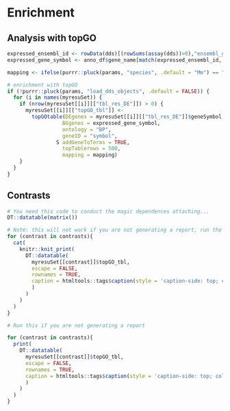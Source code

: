 # Enrichment

## Analysis with topGO
```r
expressed_ensembl_id <- rowData(dds)[(rowSums(assay(dds))>0),"ensembl_gene_id"]
expressed_gene_symbol <- anno_df$gene_name[match(expressed_ensembl_id, anno_df$gene_id)]
```

```r
mapping <- ifelse(purrr::pluck(params, "species", .default = "Mm") == "Mm", "org.Mm.eg.db", "org.Hs.eg.db")

# enrichment with topGO
if (!purrr::pluck(params, "load_dds_objects", .default = FALSE)) {
  for (i in names(myresuSet)) {
    if (nrow(myresuSet[[i]][["tbl_res_DE"]]) > 0) {
      myresuSet[[i]][["topGO_tbl"]] <- 
        topGOtable(DEgenes = myresuSet[[i]][["tbl_res_DE"]]$geneSymbol, 
                  BGgenes = expressed_gene_symbol, 
                  ontology = "BP",
                  geneID = "symbol",
                S addGeneToTerms = TRUE, 
                  topTablerows = 500,
                  mapping = mapping)
    }
  }
}
```

## Contrasts

```r
# You need this code to conduct the magic dependences attaching...
DT::datatable(matrix())
```

```r
# Note: this will not work if you are not generating a report, run the following block to obtain the same result in rStudio
for (contrast in contrasts){
  cat(
    knitr::knit_print(
      DT::datatable(
        myresuSet[[contrast]]$topGO_tbl, 
        escape = FALSE, 
        rownames = TRUE, 
        caption = htmltools::tags$caption(style = 'caption-side: top; color:black; font-size: 2em', paste0("Enrichment ", contrast)
        )
      )
    )
  )
}
```


```r
# Run this if you are not generating a report

for (contrast in contrasts){
  print(
    DT::datatable(
      myresuSet[[contrast]]$topGO_tbl, 
      escape = FALSE, 
      rownames = TRUE, 
      caption = htmltools::tags$caption(style = 'caption-side: top; color:black; font-size: 2em', paste0("Enrichment ", contrast)
      )
    )
  )
}
```